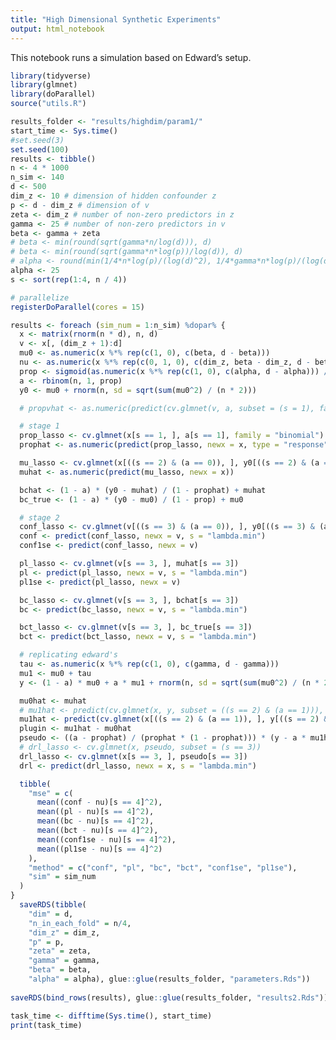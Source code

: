 ```yaml
---
title: "High Dimensional Synthetic Experiments"
output: html_notebook
---
```


This notebook runs a simulation based on Edward's setup.

```r
library(tidyverse)
library(glmnet)
library(doParallel)
source("utils.R")
```

```r
results_folder <- "results/highdim/param1/"
start_time <- Sys.time()
#set.seed(3)
set.seed(100)
results <- tibble()
n <- 4 * 1000
n_sim <- 140
d <- 500
dim_z <- 10 # dimension of hidden confounder z
p <- d - dim_z # dimension of v
zeta <- dim_z # number of non-zero predictors in z
gamma <- 25 # number of non-zero predictors in v
beta <- gamma + zeta
# beta <- min(round(sqrt(gamma*n/log(d))), d)
# beta <- min(round(sqrt(gamma*n*log(p))/log(d)), d)
# alpha <- round(min(1/4*n*log(p)/(log(d)^2), 1/4*gamma*n*log(p)/(log(d)^2*(d-p)), d)) #1/4 becuase 4*1000 vs 1000?
alpha <- 25
s <- sort(rep(1:4, n / 4))

# parallelize
registerDoParallel(cores = 15)

results <- foreach (sim_num = 1:n_sim) %dopar% {
  x <- matrix(rnorm(n * d), n, d)
  v <- x[, (dim_z + 1):d]
  mu0 <- as.numeric(x %*% rep(c(1, 0), c(beta, d - beta)))
  nu <- as.numeric(x %*% rep(c(0, 1, 0), c(dim_z, beta - dim_z, d - beta)))
  prop <- sigmoid(as.numeric(x %*% rep(c(1, 0), c(alpha, d - alpha))) / sqrt(4 * alpha))
  a <- rbinom(n, 1, prop)
  y0 <- mu0 + rnorm(n, sd = sqrt(sum(mu0^2) / (n * 2)))

  # propvhat <- as.numeric(predict(cv.glmnet(v, a, subset = (s = 1), famliy = "binomial"), newx = v, type = "response", s = "lambda.min"))

  # stage 1
  prop_lasso <- cv.glmnet(x[s == 1, ], a[s == 1], family = "binomial")
  prophat <- as.numeric(predict(prop_lasso, newx = x, type = "response"))

  mu_lasso <- cv.glmnet(x[((s == 2) & (a == 0)), ], y0[((s == 2) & (a == 0))])
  muhat <- as.numeric(predict(mu_lasso, newx = x))

  bchat <- (1 - a) * (y0 - muhat) / (1 - prophat) + muhat
  bc_true <- (1 - a) * (y0 - mu0) / (1 - prop) + mu0

  # stage 2
  conf_lasso <- cv.glmnet(v[((s == 3) & (a == 0)), ], y0[((s == 3) & (a == 0))])
  conf <- predict(conf_lasso, newx = v, s = "lambda.min")
  conf1se <- predict(conf_lasso, newx = v)

  pl_lasso <- cv.glmnet(v[s == 3, ], muhat[s == 3])
  pl <- predict(pl_lasso, newx = v, s = "lambda.min")
  pl1se <- predict(pl_lasso, newx = v)

  bc_lasso <- cv.glmnet(v[s == 3, ], bchat[s == 3])
  bc <- predict(bc_lasso, newx = v, s = "lambda.min")

  bct_lasso <- cv.glmnet(v[s == 3, ], bc_true[s == 3])
  bct <- predict(bct_lasso, newx = v, s = "lambda.min")

  # replicating edward's
  tau <- as.numeric(x %*% rep(c(1, 0), c(gamma, d - gamma)))
  mu1 <- mu0 + tau
  y <- (1 - a) * mu0 + a * mu1 + rnorm(n, sd = sqrt(sum(mu0^2) / (n * 2)))

  mu0hat <- muhat
  # mu1hat <- predict(cv.glmnet(x, y, subset = ((s == 2) & (a == 1))), newx = x, s = "lambda.min")
  mu1hat <- predict(cv.glmnet(x[((s == 2) & (a == 1)), ], y[((s == 2) & (a == 1))]), newx = x, s = "lambda.min")
  plugin <- mu1hat - mu0hat
  pseudo <- ((a - prophat) / (prophat * (1 - prophat))) * (y - a * mu1hat - (1 - a) * mu0hat) + mu1hat - mu0hat
  # drl_lasso <- cv.glmnet(x, pseudo, subset = (s == 3))
  drl_lasso <- cv.glmnet(x[s == 3, ], pseudo[s == 3])
  drl <- predict(drl_lasso, newx = x, s = "lambda.min")

  tibble(
    "mse" = c(
      mean((conf - nu)[s == 4]^2),
      mean((pl - nu)[s == 4]^2),
      mean((bc - nu)[s == 4]^2),
      mean((bct - nu)[s == 4]^2),
      mean((conf1se - nu)[s == 4]^2),
      mean((pl1se - nu)[s == 4]^2)
    ),
    "method" = c("conf", "pl", "bc", "bct", "conf1se", "pl1se"),
    "sim" = sim_num
  )
}
  saveRDS(tibble(    
    "dim" = d,
    "n_in_each_fold" = n/4,
    "dim_z" = dim_z,
    "p" = p,
    "zeta" = zeta,
    "gamma" = gamma,
    "beta" = beta,
    "alpha" = alpha), glue::glue(results_folder, "parameters.Rds"))
  
saveRDS(bind_rows(results), glue::glue(results_folder, "results2.Rds"))

task_time <- difftime(Sys.time(), start_time)
print(task_time)
```


